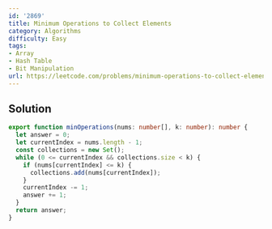 ```yaml
---
id: '2869'
title: Minimum Operations to Collect Elements
category: Algorithms
difficulty: Easy
tags:
- Array
- Hash Table
- Bit Manipulation
url: https://leetcode.com/problems/minimum-operations-to-collect-elements
---
```


## Solution

```typescript filename="solution.ts" copy
export function minOperations(nums: number[], k: number): number {
  let answer = 0;
  let currentIndex = nums.length - 1;
  const collections = new Set();
  while (0 <= currentIndex && collections.size < k) {
    if (nums[currentIndex] <= k) {
      collections.add(nums[currentIndex]);
    }
    currentIndex -= 1;
    answer += 1;
  }
  return answer;
}
```

